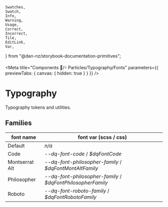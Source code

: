 	Swatches,
	Swatch,
	Info,
	Warning,
	Usage,
	Correct,
	Incorrect,
	Tile,
	EditLink,
	Var,
} from "@dan-nz/storybook-documentation-primitives";

<Meta title="Components 🧩/᠅ Particles/Typography/Fonts"
parameters={{ previewTabs: { canvas: { hidden: true } } }} />

# Typography

Typography tokens and utilities.

## Families

<table width="100%">
  <thead>
    <tr>
      <th>font name</th>
      <th>font var (scss / css)</th>
    </tr>
  </thead>
  <tbody>
    <tr><td style={{fontSize:'2rem'}}>
      Default
      </td>
      <td><Var>n/a</Var></td>
    </tr>
    <tr><td style={{fontFamily:'var(--dq-font-code-family)',fontSize:'2rem'}}>
      Code
      </td>
      <td><Var>--dq-font-code</Var> / <Var>$dqFontCode</Var></td>
    </tr>
    <tr><td style={{fontFamily:'var(--dq-font-mont-alt-family)',fontSize:'2rem'}}>
      Montserrat Alt
      </td>
      <td><Var>--dq-font-philosopher-family</Var> / <Var>$dqFontMontAltFamily</Var></td>
    </tr>
    <tr><td style={{fontFamily:'var(--dq-font-philosopher-family)',fontSize:'2rem'}}>
      Philosopher
      </td>
      <td><Var>--dq-font-philosopher-family</Var> / <Var>$dqFontPhilosopherFamily</Var></td>
    </tr>
    <tr><td style={{fontFamily:'var(--dq-font-roboto-family)',fontSize:'2rem'}}>
      Roboto
      </td>
      <td><Var>--dq-font-roboto-family</Var> / <Var>$dqFontRobotoFamily</Var></td>
    </tr>
  </tbody>
</table>
